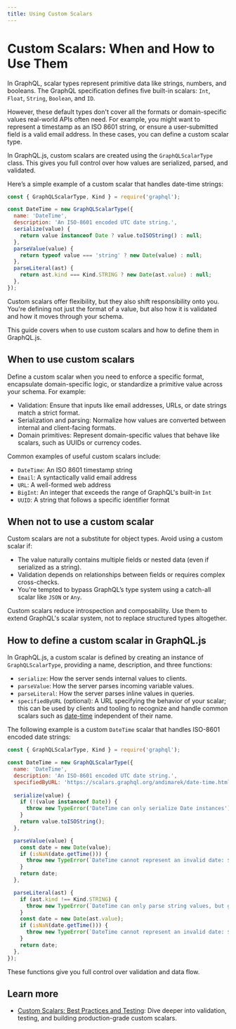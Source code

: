 ```yaml
---
title: Using Custom Scalars
---
```


# Custom Scalars: When and How to Use Them

In GraphQL, scalar types represent primitive data like strings, numbers, and booleans. 
The GraphQL specification defines five built-in scalars: `Int`, `Float`, 
`String`, `Boolean`, and `ID`.

However, these default types don't cover all the formats or domain-specific values real-world
APIs often need. For example, you might want to represent a timestamp as an ISO 8601 string, or
ensure a user-submitted field is a valid email address. In these cases, you can define a custom
scalar type.

In GraphQL.js, custom scalars are created using the `GraphQLScalarType` class. This gives you
full control over how values are serialized, parsed, and validated.

Here’s a simple example of a custom scalar that handles date-time strings:

```js
const { GraphQLScalarType, Kind } = require('graphql');

const DateTime = new GraphQLScalarType({
  name: 'DateTime',
  description: 'An ISO-8601 encoded UTC date string.',
  serialize(value) {
    return value instanceof Date ? value.toISOString() : null;
  },
  parseValue(value) {
    return typeof value === 'string' ? new Date(value) : null;
  },
  parseLiteral(ast) {
    return ast.kind === Kind.STRING ? new Date(ast.value) : null;
  },
});
```
Custom scalars offer flexibility, but they also shift responsibility onto you. You're 
defining not just the format of a value, but also how it is validated and how it moves 
through your schema.

This guide covers when to use custom scalars and how to define them in GraphQL.js.

## When to use custom scalars

Define a custom scalar when you need to enforce a specific format, encapsulate domain-specific 
logic, or standardize a primitive value across your schema. For example:

- Validation: Ensure that inputs like email addresses, URLs, or date strings match a 
strict format.
- Serialization and parsing: Normalize how values are converted between internal and 
client-facing formats.
- Domain primitives: Represent domain-specific values that behave like scalars, such as 
UUIDs or currency codes.

Common examples of useful custom scalars include:

- `DateTime`: An ISO 8601 timestamp string
- `Email`: A syntactically valid email address
- `URL`: A well-formed web address
- `BigInt`: An integer that exceeds the range of GraphQL's built-in `Int`
- `UUID`: A string that follows a specific identifier format

## When not to use a custom scalar

Custom scalars are not a substitute for object types. Avoid using a custom scalar if:

- The value naturally contains multiple fields or nested data (even if serialized as a string).
- Validation depends on relationships between fields or requires complex cross-checks.
- You're tempted to bypass GraphQL’s type system using a catch-all scalar like `JSON` or `Any`.

Custom scalars reduce introspection and composability. Use them to extend GraphQL's scalar
system, not to replace structured types altogether.

## How to define a custom scalar in GraphQL.js

In GraphQL.js, a custom scalar is defined by creating an instance of `GraphQLScalarType`, 
providing a name, description, and three functions:

- `serialize`: How the server sends internal values to clients.
- `parseValue`: How the server parses incoming variable values.
- `parseLiteral`: How the server parses inline values in queries.
- `specifiedByURL` (optional): A URL specifying the behavior of your scalar;
  this can be used by clients and tooling to recognize and handle common scalars
  such as [date-time](https://scalars.graphql.org/andimarek/date-time.html)
  independent of their name.

The following example is a custom `DateTime` scalar that handles ISO-8601 encoded
date strings:

```js
const { GraphQLScalarType, Kind } = require('graphql');

const DateTime = new GraphQLScalarType({
  name: 'DateTime',
  description: 'An ISO-8601 encoded UTC date string.',
  specifiedByURL: 'https://scalars.graphql.org/andimarek/date-time.html',
  
  serialize(value) {
    if (!(value instanceof Date)) {
      throw new TypeError('DateTime can only serialize Date instances');
    }
    return value.toISOString();
  },

  parseValue(value) {
    const date = new Date(value);
    if (isNaN(date.getTime())) {
      throw new TypeError(`DateTime cannot represent an invalid date: ${value}`);
    }
    return date;
  },

  parseLiteral(ast) {
    if (ast.kind !== Kind.STRING) {
      throw new TypeError(`DateTime can only parse string values, but got: ${ast.kind}`);
    }
    const date = new Date(ast.value);
    if (isNaN(date.getTime())) {
      throw new TypeError(`DateTime cannot represent an invalid date: ${ast.value}`);
    }
    return date;
  },
});
```

These functions give you full control over validation and data flow.

## Learn more

- [Custom Scalars: Best Practices and Testing](./advanced-custom-scalars): Dive deeper into validation, testing, and building production-grade custom scalars.